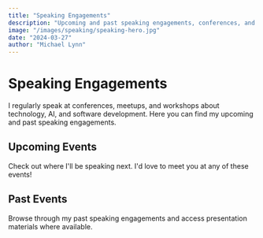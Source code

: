 ```yaml
---
title: "Speaking Engagements"
description: "Upcoming and past speaking engagements, conferences, and workshops."
image: "/images/speaking/speaking-hero.jpg"
date: "2024-03-27"
author: "Michael Lynn"
---
```


# Speaking Engagements

I regularly speak at conferences, meetups, and workshops about technology, AI, and software development. Here you can find my upcoming and past speaking engagements.

## Upcoming Events

Check out where I'll be speaking next. I'd love to meet you at any of these events!

## Past Events

Browse through my past speaking engagements and access presentation materials where available. 